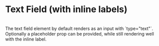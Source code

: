 
<br/>
<br/>

# Text Field (with inline labels)
<br/>
The text field element by default renders as an input with `type="text"`. 
<TextField className="mt-2"/>
<br/>
Optionally a placeholder prop can be provided, while still rendering well with the inline label.
<TextField className="mt-2" placeholder="The label and placeholder can coexist"/>

